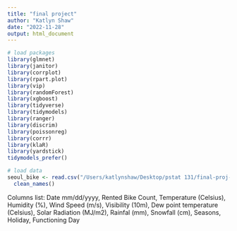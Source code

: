 ```yaml
---
title: "final project"
author: "Katlyn Shaw"
date: "2022-11-28"
output: html_document
---
```


```r
# load packages
library(glmnet)
library(janitor)
library(corrplot)
library(rpart.plot)
library(vip)
library(randomForest)
library(xgboost)
library(tidyverse)
library(tidymodels)
library(ranger)
library(discrim)
library(poissonreg)
library(corrr)
library(klaR)
library(yardstick)
tidymodels_prefer()
```

```r
# load data
seoul_bike <- read.csv("/Users/katlynshaw/Desktop/pstat 131/final-proj-131-shawk/SeoulBikeDataColNameFIXED.csv") %>% 
  clean_names()

```

Columns list: Date mm/dd/yyyy, Rented Bike Count, Temperature (Celsius), Humidity (%), Wind Speed (m/s), Visibility (10m), Dew point temperature (Celsius), Solar Radiation (MJ/m2), Rainfal (mm), Snowfall (cm), Seasons, Holiday, Functioning Day







